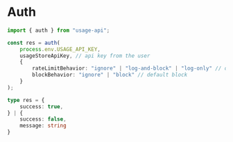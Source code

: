 # Auth

```ts
import { auth } from "usage-api";

const res = auth(
    process.env.USAGE_API_KEY, 
    usageStoreApiKey, // api key from the user
    {
        rateLimitBehavior: "ignore" | "log-and-block" | "log-only" // default log-and-block
        blockBehavior: "ignore" | "block" // default block
    }
);

type res = {
    success: true,
} | {
    success: false,
    message: string
}
```